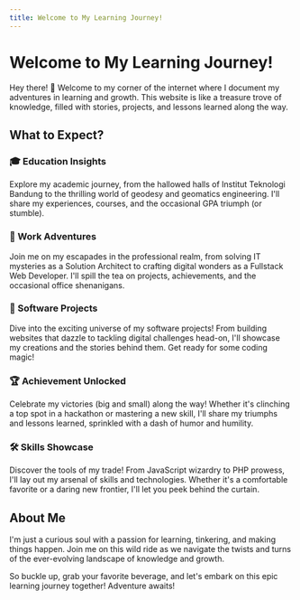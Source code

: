 ```yaml
---
title: Welcome to My Learning Journey!
---
```


# Welcome to My Learning Journey!

Hey there! 👋 Welcome to my corner of the internet where I document my adventures in learning and growth. This website is like a treasure trove of knowledge, filled with stories, projects, and lessons learned along the way.

## What to Expect?

### 🎓 Education Insights

Explore my academic journey, from the hallowed halls of Institut Teknologi Bandung to the thrilling world of geodesy and geomatics engineering. I'll share my experiences, courses, and the occasional GPA triumph (or stumble).

### 💼 Work Adventures

Join me on my escapades in the professional realm, from solving IT mysteries as a Solution Architect to crafting digital wonders as a Fullstack Web Developer. I'll spill the tea on projects, achievements, and the occasional office shenanigans.

### 🚀 Software Projects

Dive into the exciting universe of my software projects! From building websites that dazzle to tackling digital challenges head-on, I'll showcase my creations and the stories behind them. Get ready for some coding magic!

### 🏆 Achievement Unlocked

Celebrate my victories (big and small) along the way! Whether it's clinching a top spot in a hackathon or mastering a new skill, I'll share my triumphs and lessons learned, sprinkled with a dash of humor and humility.

### 🛠️ Skills Showcase

Discover the tools of my trade! From JavaScript wizardry to PHP prowess, I'll lay out my arsenal of skills and technologies. Whether it's a comfortable favorite or a daring new frontier, I'll let you peek behind the curtain.

## About Me

I'm just a curious soul with a passion for learning, tinkering, and making things happen. Join me on this wild ride as we navigate the twists and turns of the ever-evolving landscape of knowledge and growth.

So buckle up, grab your favorite beverage, and let's embark on this epic learning journey together! Adventure awaits!
